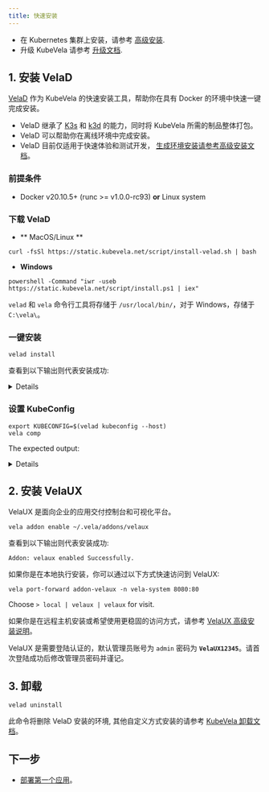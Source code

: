 ```yaml
---
title: 快速安装
---
```



- 在 Kubernetes 集群上安装，请参考 [高级安装](./platform-engineers/advanced-install#install-kubevela-with-existing-kubernetes-cluster).
- 升级 KubeVela 请参考 [升级文档](./platform-engineers/advanced-install#upgrade).

## 1. 安装 VelaD

[VelaD](https://github.com/kubevela/velad) 作为 KubeVela 的快速安装工具，帮助你在具有 Docker 的环境中快速一键完成安装。

- VelaD 继承了 [K3s](https://rancher.com/docs/k3s/latest/en/quick-start/) 和 [k3d](https://k3d.io/) 的能力，同时将 KubeVela 所需的制品整体打包。
- VelaD 可以帮助你在离线环境中完成安装。
- VelaD 目前仅适用于快速体验和测试开发， [生成环境安装请参考高级安装文档](./platform-engineers/advanced-install#install-kubevela-with-existing-kubernetes-cluster)。

### 前提条件

- Docker v20.10.5+ (runc >= v1.0.0-rc93) **or** Linux system

### 下载 VelaD

- ** MacOS/Linux **

```shell
curl -fsSl https://static.kubevela.net/script/install-velad.sh | bash
```

- **Windows**

```shell
powershell -Command "iwr -useb https://static.kubevela.net/script/install.ps1 | iex"
```

`velad` 和 `vela` 命令行工具将存储于 `/usr/local/bin/`，对于 Windows，存储于 `C:\vela\`。

### 一键安装

```shell
velad install
```

查看到以下输出则代表安装成功:

<details>

```
Preparing K3s images...
Successfully prepare k3s image:  /Users/sunjianbo/.vela/velad/k3s/k3s-airgap-images-amd64.tgz
Successfully prepare k3d images

...snip...

KubeVela control plane has been successfully set up on your cluster.
If you want to enable dashboard, please run "vela addon enable /Users/sunjianbo/.vela/addons/velaux"

Keep the token below if you want to restart the control plane
K1075e7f6c77555e6ebdaf4854e4a2f39ae4287cfad23f27cdac5b33608d44633fe::server:zSpzbdbGzVxOwfBvvjgT

🚀  Successfully install KubeVela control plane
🔭  See available commands with `vela help`
```

</details>

### 设置 KubeConfig

```
export KUBECONFIG=$(velad kubeconfig --host)
vela comp
```

The expected output:

<details>

```
NAME                  	DEFINITION              	DESCRIPTION
kustomize             	autodetects.core.oam.dev	kustomize can fetching, building, updating and applying
                      	                        	Kustomize manifests from git repo.
helm                  	autodetects.core.oam.dev	helm release is a group of K8s resources from either git
                      	                        	repository or helm repo
config-helm-repository	autodetects.core.oam.dev	Config information to authenticate helm chart repository
yurt-helm             	autodetects.core.oam.dev	helm release is a group of K8s resources from either git
                      	                        	repository or helm repo
daemon                	daemonsets.apps         	Describes daemonset services in Kubernetes.
cron-task             	cronjobs.batch          	Describes cron jobs that run code or a script to completion.
worker                	deployments.apps        	Describes long-running, scalable, containerized services
                      	                        	that running at backend. They do NOT have network endpoint
                      	                        	to receive external network traffic.
task                  	jobs.batch              	Describes jobs that run code or a script to completion.
webservice            	deployments.apps        	Describes long-running, scalable, containerized services
                      	                        	that have a stable network endpoint to receive external
                      	                        	network traffic from customers.
clickhouse            	autodetects.core.oam.dev	Clickhouse Component provision a clickhouse cluster.
config-image-registry 	autodetects.core.oam.dev	Config information to authenticate image registry
k8s-objects           	autodetects.core.oam.dev	K8s-objects allow users to specify raw K8s objects in
                      	                        	properties
raw                   	autodetects.core.oam.dev	Raw allow users to specify raw K8s object in properties.
                      	                        	This definition is DEPRECATED, please use 'k8s-objects'
                      	                        	instead.
ref-objects           	autodetects.core.oam.dev	Ref-objects allow users to specify ref objects to use.
                      	                        	Notice that this component type have special handle logic.
```

</details>

## 2. 安装 VelaUX

VelaUX 是面向企业的应用交付控制台和可视化平台。

```shell script
vela addon enable ~/.vela/addons/velaux
```

查看到以下输出则代表安装成功:

```
Addon: velaux enabled Successfully.
```

如果你是在本地执行安装，你可以通过以下方式快速访问到 VelaUX:

```
vela port-forward addon-velaux -n vela-system 8080:80
```

Choose `> local | velaux | velaux` for visit.

如果你是在远程主机安装或希望使用更稳固的访问方式，请参考 [VelaUX 高级安装说明](./reference/addons/velaux)。

VelaUX 是需要登陆认证的，默认管理员账号为 `admin` 密码为 **`VelaUX12345`**。请首次登陆成功后修改管理员密码并谨记。

## 3. 卸载

```
velad uninstall
```

此命令将删除 VelaD 安装的环境, 其他自定义方式安装的请参考 [KubeVela 卸载文档](./platform-engineers/advanced-install#uninstall)。

## 下一步

- [部署第一个应用](./quick-start)。
